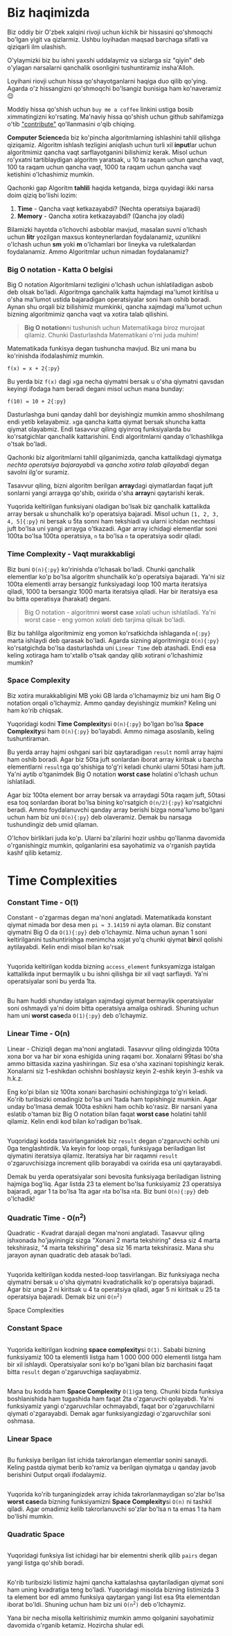 # Biz haqimizda

Biz oddiy bir O'zbek xalqini rivoji uchun kichik bir hissasini qo'shmoqchi bo'lgan yigit va qizlarmiz. Ushbu loyihadan maqsad barchaga sifatli va qiziqarli ilm ulashish.

O'ylaymizki biz bu ishni yaxshi uddalaymiz va sizlarga siz "qiyin" deb o'ylagan narsalarni qanchalik osonligini tushuntiramiz insha'Alloh.

Loyihani riovji uchun hissa qo'shayotganlarni haqiga duo qilib qo'ying. Agarda o'z hissangizni qo'shmoqchi bo'lsangiz bunisiga ham ko'naveramiz 😌

Moddiy hissa qo'shish uchun `buy me a coffee` linkini ustiga bosib ximmatingizni ko'rsating. Ma'naviy hissa qo'shish uchun github sahifamizga o'tib ["contribute"](https://github.com/otabeknurmatov/dsa_uz/blob/main/contribute.md) qo'llanmasini o'qib chiqing.



**Computer Science**da biz ko'pincha algoritmlarning ishlashini tahlil qilishga qiziqamiz. Algoritm ishlash tezligini aniqlash uchun turli xil **input**lar uchun algoritmimiz qancha vaqt sarflayotganini bilishimiz kerak. Misol uchun ro'yxatni tartiblaydigan algoritm yaratsak, u 10 ta raqam uchun qancha vaqt, 100 ta raqam uchun qancha vaqt, 1000 ta raqam  uchun qancha vaqt ketishini o'lchashimiz mumkin.

Qachonki gap Algoritm **tahlil**i haqida ketganda, bizga quyidagi ikki narsa doim qiziq bo'lishi lozim:

1. **Time** - Qancha vaqt ketkazayabdi? (Nechta operatsiya bajaradi)
2. **Memory** - Qancha xotira ketkazayabdi? (Qancha joy oladi)

Bilamizki hayotda o'lchovchi asboblar mavjud, masalan suvni o'lchash uchun **litr** yozilgan maxsus konteynerlardan foydalanamiz, uzunlikni o'lchash uchun **sm** yoki **m** o'lchamlari bor lineyka va ruletkalardan foydalanamiz. Ammo Algoritmlar uchun nimadan foydalanamiz?

### **Big O notation - Katta O belgisi**

Big O notation Algoritmlarni tezligini o'lchash uchun ishlatiladigan asbob deb olsak bo'ladi. Algoritmga qanchalik katta hajmdagi ma'lumot kiritilsa u o'sha ma'lumot ustida bajaradigan operatsiyalar soni ham oshib boradi. Aynan shu orqali biz bilishimiz mumkinki, qancha xajmdagi ma'lumot uchun bizning algoritmimiz qancha vaqt va xotira talab qilishini.

> **Big O notation**ni tushunish uchun Matematikaga biroz murojaat qilamiz. Chunki Dasturlashda Matematikani o'rni juda muhim!

Matematikada funkisya degan tushuncha mavjud. Biz uni mana bu ko'rinishda ifodalashimiz mumkin.

`f(x) = x + 2{:py}`


Bu yerda biz `f(x)` dagi `x`ga necha qiymatni bersak u o'sha qiymatni qavsdan keyingi ifodaga ham beradi degani misol uchun mana bunday:

`f(10) = 10 + 2{:py}`

Dasturlashga buni qanday dahli bor deyishingiz mumkin ammo shoshilmang endi yetib kelayabmiz. `x`ga qancha katta qiymat bersak shuncha katta qiymat olayabmiz. Endi tasavvur qiling qiyinroq funksiyalarda bu ko'rsatgichlar qanchalik kattarishini. Endi algoritmlarni qanday o'lchashlikga o'tsak bo'ladi.

Qachonki biz algoritmlarni tahlil qilganimizda, qancha kattalikdagi qiymatga <i>nechta operatsiya bajarayabdi</i> va <i>qancha xotira talab qilayabdi</i> degan savolni ilg'or suramiz.

Tasavvur qiling, bizni algoritm berilgan **array**dagi qiymatlardan faqat juft sonlarni yangi arrayga qo'shib, oxirida o'sha **array**ni qaytarishi kerak.


Yuqorida keltirilgan funksiyani oladigan bo'lsak biz qanchalik kattalikda array bersak u shunchalik ko'p operatsiya bajaradi. Misol uchun `[1, 2, 3, 4, 5]{:py}` ni bersak u 5ta sonni ham tekshiadi va ularni ichidan nechtasi juft bo'lsa uni yangi arrayga o'tkazadi. Agar array ichidagi elementlar soni 100ta bo'lsa 100ta operatsiya, `n` ta bo'lsa `n` ta operatsiya sodir qiladi. 

### **Time Complexity - Vaqt murakkabligi**

Biz buni `O(n){:py}` ko'rinishda o'lchasak bo'ladi. Chunki qanchalik elementlar ko'p bo'lsa algoritm shunchalik ko'p operatsiya bajaradi. Ya'ni siz 100ta elementli array bersangiz funksiyadagi loop 100 marta iteratsiya qiladi, 1000 ta bersangiz 1000 marta iteratsiya qiladi. Har bir iteratsiya esa bu bitta operatisya (harakat) degani.

> Big O notation - algoritmni **worst case** xolati uchun ishlatiladi. Ya'ni worst case - eng yomon xolati deb tarjima qilsak bo'ladi.

Biz bu tahlilga algoritmimiz eng yomon ko'rsatkichda ishlaganda `n{:py}` marta ishlaydi deb qarasak bo'ladi. Agarda sizning algoritmingiz `O(n){:py}` ko'rsatgichda bo'lsa dasturlashda uni `Linear Time` deb atashadi. Endi esa keling xotiraga ham to'xtalib o'tsak qanday qilib xotirani o'lchashimiz mumkin?

### **Space Complexity**

Biz xotira murakkabligini MB yoki GB larda o'lchamaymiz biz uni ham Big O notation orqali o'lchaymiz. Ammo qanday deyishingiz mumkin? Keling uni ham ko'rib chiqsak.

Yuqoridagi kodni **Time Complexity**si `O(n){:py}` bo'lgan bo'lsa **Space Complexity**si ham `O(n){:py}` bo'layabdi. Ammo nimaga asoslanib, keling tushuntiraman. 

Bu yerda array hajmi oshgani sari biz qaytaradigan `result` nomli array hajmi ham oshib boradi. Agar biz 50ta juft sonlardan iborat array kiritsak u barcha elementlarni `result`ga qo'shishiga to'g'ri keladi chunki ularni 50tasi ham juft. Ya'ni aytib o'tganimdek Big O notation **worst case** holatini o'lchash uchun ishlatiladi. 

Agar biz 100ta element bor array bersak va arraydagi 50ta raqam juft, 50tasi esa toq sonlardan iborat bo'lsa bining ko'rsatgich `O(n/2){:py}` ko'rsatgichni beradi. Ammo foydalanuvchi qanday array berishi bizga noma'lumo bo'lgani uchun ham biz uni `O(n){:py}` deb olaveramiz. Demak bu narsaga tushundingiz deb umid qilaman.

O'lchov birliklari juda ko'p. Ularni ba'zilarini hozir ushbu qo'llanma davomida o'rganishingiz mumkin, qolganlarini esa sayohatimiz va o'rganish paytida kashf qilib ketamiz.

# Time Complexities

### **Constant Time - O(1)**

Constant - o'zgarmas degan ma'noni anglatadi. Matematikada konstant qiymat nimada bor desa men `pi ≈ 3.14159` ni ayta olaman. Biz constant qiymatni Big O da `O(1){:py}` deb o'lchaymiz. Nima uchun aynan 1 soni keltirilganini tushuntirishga menimcha xojat yo'q chunki qiymat **bir**xil qolishi aytilayabdi. Kelin endi misol bilan ko'rsak

```showLineNumbers

```

Yuqorida keltirilgan kodda bizning `access_element` funksyamizga istalgan kattalikda input bermaylik u bu ishni qilishga bir xil vaqt sarflaydi. Ya'ni operatsiyalar soni bu yerda 1ta. 

```showLineNumbers

```

Bu ham huddi shunday istalgan xajmdagi qiymat bermaylik operatsiyalar soni oshmaydi ya'ni doim bitta operatsiya amalga oshiradi. Shuning uchun ham uni **worst case**da `O(1){:py}` deb o'lchaymiz. 


### **Linear Time - O(n)**

Linear - Chiziqli degan ma'noni anglatadi. Tasavvur qiling oldingizda 100ta xona bor va har bir xona eshigida uning raqami bor. Xonalarni 99tasi bo'sha ammo bittasida xazina yashiringan. Siz esa o'sha xazinani topishingiz kerak. Xonalarni siz 1-eshikdan ochishni boshlaysiz keyin 2-eshik keyin 3-eshik va h.k.z.

Eng ko'pi bilan siz 100ta xonani barchasini ochishingizga to'g'ri keladi. Ko'rib turibsizki omadingiz bo'lsa uni 1tada ham topishingiz mumkin. Agar unday bo'lmasa demak 100ta eshikni ham ochib ko'rasiz. Bir narsani yana eslatib o'taman biz Big O notation bilan faqat **worst case** holatini tahlil qilamiz. Kelin endi kod bilan ko'radigan bo'lsak.

```showLineNumbers

```

Yuqoridagi kodda tasvirlanganidek biz `result` degan o'zgaruvchi ochib uni 0ga tenglashtirdik. Va keyin for loop orqali, funksiyaga beriladigan list qiymatini iteratsiya qilamiz. Iteratsiya har bir raqamni `result` o'zgaruvchisizga increment qilib borayabdi va oxirida esa uni qaytarayabdi. 

Demak bu yerda operatsiyalar soni bevosita funksiyaga beriladigan listning hajmiga bog'liq. Agar listda 23 ta element bo'lsa funksiyamiz 23 operatsiya bajaradi, agar 1 ta bo'lsa 1ta agar `n`ta bo'lsa `n`ta. Biz buni `O(n){:py}` deb o'lchadik!

### **Quadratic Time - O(n<sup>2</sup>)**

Quadratic - Kvadrat darajali degan ma'noni anglatadi. Tasavvur qiling ishxonada ho'jayiningiz sizga "Xonani 2 marta tekshiring" desa siz 4 marta tekshirasiz, "4 marta tekshiring" desa siz 16 marta tekshirasiz. Mana shu jarayon aynan quadratic deb atasak bo'ladi.

```showLineNumbers

```

Yuqorida keltirilgan kodda nested-loop tasvirlangan. Biz funksiyaga necha qiymatni bersak u o'sha qiymatni kvadratichalik ko'p operatsiya bajaradi. Agar biz unga 2 ni kiritsak u 4 ta operatsiya qiladi, agar 5 ni kiritsak u 25 ta operatsiya bajaradi. Demak biz uni <code>O(n<sup>2</sup>)</code> 

Space Complexities

### **Constant Space**

```showLineNumbers

```

Yuqorida keltirilgan kodning **space complexity**si `O(1)`. Sababi bizning funksiyamiz 100 ta elementli listga ham 1 000 000 000 elementli listga ham bir xil ishlaydi. Operatsiyalar soni ko'p bo'lgani bilan biz barchasini faqat bitta `result` degan o'zgaruvchiga saqlayabmiz.

```showLineNumbers

```

Mana bu kodda ham **Space Complexity** `O(1)`ga teng. Chunki bizda funksiya boshlanishida ham tugashida ham faqat 2ta o'zgaruvchi qolayabdi. Ya'ni funksiyamiz yangi o'zgaruvchilar ochmayabdi, faqat bor o'zgaruvchilarni qiymati o'zgarayabdi. Demak agar funksiyangizdagi o'zgaruvchilar soni oshmasa.


### **Linear Space**

```showLineNumbers

```

Bu funksiya berilgan list ichida takrorlangan elementlar sonini sanaydi. Keling pastda qiymat berib ko'ramiz va berilgan qiymatga u qanday javob berishini Output orqali ifodalaymiz.

```showLineNumbers

```

Yuqorida ko'rib turganingizdek array ichida takrorlanmaydigan so'zlar bo'lsa **worst case**da bizning funksiyamizni **Space Complexity**si `O(n)` ni tashkil qiladi. Agar omadimiz kelib takrorlanuvchi so'zlar bo'lsa n ta emas 1 ta ham bo'lishi mumkin.


### **Quadratic Space**

```showLineNumbers

```

Yuqoridagi funksiya list ichidagi har bir elementni sherik qilib `pairs` degan yangi listga qo'shib boradi.

```showLineNumbers

```

Ko'rib turibsizki listimiz hajmi qancha kattalashsa qaytariladigan qiymat soni ham uning kvadratiga teng bo'ladi. Yuqoridagi misolda bizning listimizda 3 ta element bor edi ammo funksiya qaytargan yangi list esa 9ta elementdan iborat bo'ldi. Shuning uchun ham biz uni <code>O(n<sup>2</sup>)</code> deb o'lchaymiz.


Yana bir necha misolla keltirishimiz mumkin ammo qolganini sayohatimiz davomida o'rganib ketamiz. Hozircha shular edi.